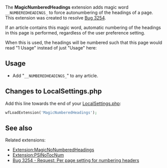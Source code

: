 The '''MagicNumberedHeadings''' extension adds magic word <tt>__NUMBEREDHEADINGS_</tt> to force autonumbering of the headings of a page. This extension was created to resolve [https://bugzilla.wikimedia.org/3254 Bug 3254].

If an article contains this magic word, automatic numbering of the headings in this page is performed, regardless of the user preference setting.

When this is used, the headings will be numbered such that this page would read "1 Usage" instead of just "Usage" here:

== Usage ==
* Add "<tt>__NUMBEREDHEADINGS_</tt>" to any article.

== Changes to LocalSettings.php ==
Add this line towards the end of your [https://mediawiki.org/wiki/Manual:LocalSettings.php LocalSettings.php]:
<source lang="php">wfLoadExtension('MagicNumberedHeadings');</source>


== See also ==
Related extensions:
* [https://mediawiki.org/wiki/Extension:MagicNoNumberedHeadings Extension:MagicNoNumberedHeadings]
* [https://mediawiki.org/wiki/Extension:PSINoTocNum Extension:PSINoTocNum]
* [https://bugzilla.wikimedia.org/3254 Bug 3254 - Request: Per page setting for numbering headers]
